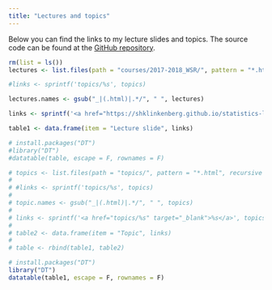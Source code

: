 ```yaml
---
title: "Lectures and topics"
---
```


Below you can find the links to my lecture slides and topics. The source code can be found at the [GitHub repository](https://github.com/ShKlinkenberg/statistics-lectures). 

```r
rm(list = ls())
lectures <- list.files(path = "courses/2017-2018_WSR/", pattern = "*.html", recursive = T)

#links <- sprintf('topics/%s', topics)

lectures.names <- gsub("_|(.html)|.*/", " ", lectures)

links <- sprintf('<a href="https://shklinkenberg.github.io/statistics-lectures/courses/2017-2018_WSR/%s" target="_blank">%s</a>', lectures, lectures.names)

table1 <- data.frame(item = "Lecture slide", links)

# install.packages("DT")
#library("DT")
#datatable(table, escape = F, rownames = F)

# topics <- list.files(path = "topics/", pattern = "*.html", recursive = T)
# 
# #links <- sprintf('topics/%s', topics)
# 
# topic.names <- gsub("_|(.html)|.*/", " ", topics)
# 
# links <- sprintf('<a href="topics/%s" target="_blank">%s</a>', topics, topic.names)
# 
# table2 <- data.frame(item = "Topic", links)
# 
# table <- rbind(table1, table2)

# install.packages("DT")
library("DT")
datatable(table1, escape = F, rownames = F)
```
